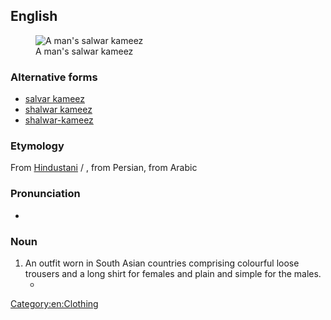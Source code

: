 ==English==
{{wikipedia}}

[[Image:Daura Suruwal by Mahalaxmi Silwal.jpg|thumb|A man's salwar kameez]]

===Alternative forms===
* [[salvar kameez]]
* [[shalwar kameez]]
* [[shalwar-kameez]]

===Etymology===
From [[Hindustani]] {{m|hi|सलवार क़मीज़}} / {{m|ur|سلوار قمیص|tr=salvār qamīs}}, from Persian, from Arabic

===Pronunciation===
* {{IPA|en|/ˈsʌlvɒː kəˈmiːs/}}

===Noun===
{{en-noun}}

# An outfit worn in South Asian countries comprising colourful loose trousers and a long shirt for females and plain and simple for the males.
#* {{quote-journal
|en
|date=April 6, 2017
|author=Samira Shackle
|title=On the frontline with Karachi’s ambulance drivers
|work=the Guardian
|url=https://www.theguardian.com/world/2017/apr/06/on-the-frontline-with-karachis-ambulance-drivers
|page=
|passage=Kazmi has a persistent cough and frequently quotes Karl Marx. Despite the heat, he wears a woolly hat and a waistcoat over his '''salwar kameez'''.}}

[[Category:en:Clothing]]